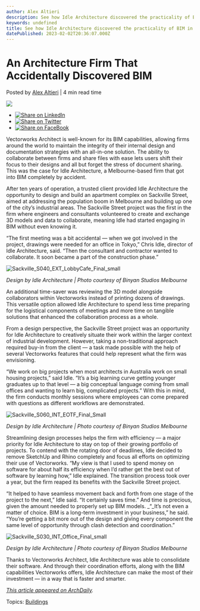 ```yaml
---
author: Alex Altieri
description: See how Idle Architecture discovered the practicality of BIM in an interview with the firm director, Chris Idle.
keywords: undefined
title: See how Idle Architecture discovered the practicality of BIM in an interview with the firm director, Chris Idle. 
datePublished: 2023-02-02T20:36:07.000Z
---
```

  

# An Architecture Firm That Accidentally Discovered BIM

 Posted by [Alex Altieri](https://blog.vectorworks.net/author/alex-altieri) | 4 min read time 

![](https://blog.vectorworks.net/hubfs/Blog%20Images/2023%20Blog%20Images/2_Idle%20Arch/Sackville_S040_EXT_LobbyCafe_Final_small.jpg) 

* [![Share on LinkedIn](https://2659751.fs1.hubspotusercontent-na1.net/hubfs/2659751/michaelDemo/share-LI.png)](http://www.linkedin.com/shareArticle?mini=true&url=https%3A%2F%2Fblog.vectorworks.net%2Fan-architecture-firm-that-accidentally-discovered-bim)
* [![Share on Twitter](https://2659751.fs1.hubspotusercontent-na1.net/hubfs/2659751/michaelDemo/share-TW.png)](https://www.twitter.com/share?text=An%20Architecture%20Firm%20That%20Accidentally%20Discovered%20BIM&url=https%3A%2F%2Fblog.vectorworks.net%2Fan-architecture-firm-that-accidentally-discovered-bim&via=PMGTweets)
* [![Share on FaceBook](https://2659751.fs1.hubspotusercontent-na1.net/hubfs/2659751/michaelDemo/share-FB.png)](https://www.facebook.com/sharer/sharer.php?u=https%3A%2F%2Fblog.vectorworks.net%2Fan-architecture-firm-that-accidentally-discovered-bim)

Vectorworks Architect is well-known for its BIM capabilities, allowing firms around the world to maintain the integrity of their internal design and documentation strategies with an all-in-one solution. The ability to collaborate between firms and share files with ease lets users shift their focus to their designs and all but forget the stress of document sharing. This was the case for Idle Architecture, a Melbourne-based firm that got into BIM completely by accident.

After ten years of operation, a trusted client provided Idle Architecture the opportunity to design and build an apartment complex on Sackville Street, aimed at addressing the population boom in Melbourne and building up one of the city’s industrial areas. The Sackville Street project was the first in the firm where engineers and consultants volunteered to create and exchange 3D models and data to collaborate, meaning Idle had started engaging in BIM without even knowing it.

“The first meeting was a bit accidental — when we got involved in the project, drawings were needed for an office in Tokyo,” Chris Idle, director of Idle Architecture, said. “Then the consultant and contractor wanted to collaborate. It soon became a part of the construction phase.”

![Sackville_S040_EXT_LobbyCafe_Final_small](https://blog.vectorworks.net/hs-fs/hubfs/Blog%20Images/2023%20Blog%20Images/2_Idle%20Arch/Sackville_S040_EXT_LobbyCafe_Final_small.jpg?width=1322&height=750&name=Sackville_S040_EXT_LobbyCafe_Final_small.jpg)

_Design by Idle Architecture | Photo courtesy of Binyan Studios Melbourne_

An additional time-saver was reviewing the 3D model alongside collaborators within Vectorworks[](https://www.archdaily.com/tag/vectorworks) instead of printing dozens of drawings. This versatile option allowed Idle Architecture to spend less time preparing for the logistical components of meetings and more time on tangible solutions that enhanced the collaboration process as a whole.

From a design perspective, the Sackville Street project was an opportunity for Idle Architecture to creatively situate their work within the larger context of industrial development. However, taking a non-traditional approach required buy-in from the client — a task made possible with the help of several Vectorworks features that could help represent what the firm was envisioning.

“We work on big projects when most architects in Australia work on small housing projects,” said Idle. “It’s a big learning curve getting younger graduates up to that level — a big conceptual language coming from small offices and wanting to learn big, complicated projects.” With this in mind, the firm conducts monthly sessions where employees can come prepared with questions as different workflows are demonstrated.

![Sackville_S060_INT_EOTF_Final_Small](https://blog.vectorworks.net/hs-fs/hubfs/Blog%20Images/2023%20Blog%20Images/2_Idle%20Arch/Sackville_S060_INT_EOTF_Final_Small.jpg?width=593&height=750&name=Sackville_S060_INT_EOTF_Final_Small.jpg)

_Design by Idle Architecture | Photo courtesy of Binyan Studios Melbourne_

Streamlining design processes helps the firm with efficiency — a major priority for Idle Architecture to stay on top of their growing portfolio of projects. To contend with the rotating door of deadlines, Idle decided to remove SketchUp and Rhino completely and focus all efforts on optimizing their use of Vectorworks[](https://www.archdaily.com/tag/vectorworks). “My view is that I used to spend money on software for about half its efficiency when I’d rather get the best out of software by learning how,” Idle explained. The transition process took over a year, but the firm reaped its benefits with the Sackville Street project.

“It helped to have seamless movement back and forth from one stage of the project to the next,” Idle said. “It certainly saves time.” And time is precious, given the amount needed to properly set up BIM[](https://www.archdaily.com/tag/bim) models. _“_It’s not even a matter of choice. BIM is a long-term investment in your business,” he said. “You’re getting a bit more out of the design and giving every component the same level of opportunity through clash detection and coordination.”

![Sackville_S030_INT_Office_Final_small](https://blog.vectorworks.net/hs-fs/hubfs/Blog%20Images/2023%20Blog%20Images/2_Idle%20Arch/Sackville_S030_INT_Office_Final_small.jpg?width=1349&height=750&name=Sackville_S030_INT_Office_Final_small.jpg)

_Design by Idle Architecture | Photo courtesy of Binyan Studios Melbourne_

Thanks to Vectorworks[](https://www.archdaily.com/tag/vectorworks) Architect, Idle Architecture was able to consolidate their software. And through their coordination efforts, along with the BIM capabilities Vectorworks offers, Idle Architecture can make the most of their investment — in a way that is faster and smarter.

_[This article appeared on ArchDaily](https://www.archdaily.com/956746/investing-in-big-bim-save-time-and-stay-current)._ 

 Topics: [Buildings](https://blog.vectorworks.net/topic/buildings) 

  